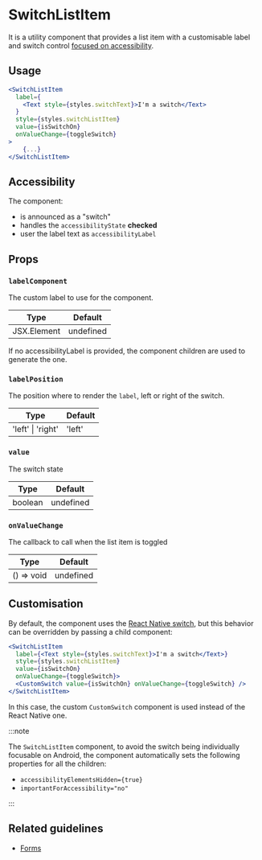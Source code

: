 
# SwitchListItem

It is a utility component that provides a list item with a customisable label and switch control [focused on accessibility](#accessibility).

## Usage

```jsx
<SwitchListItem
  label={
    <Text style={styles.switchText}>I'm a switch</Text>
  }
  style={styles.switchListItem}
  value={isSwitchOn}
  onValueChange={toggleSwitch}
>
    {...}
</SwitchListItem>
```

## Accessibility

The component:

- is announced as a "switch"
- handles the `accessibilityState` **checked**
- user the label text as `accessibilityLabel`

## Props

### <Required /> `labelComponent`

The custom label to use for the component.

| Type        | Default   |
| ----------- | --------- |
| JSX.Element | undefined |

If no accessibilityLabel is provided, the component children are used to generate the one.

### `labelPosition`

The position where to render the `label`, left or right of the switch.

| Type              | Default |
| ----------------- | ------- |
| 'left' \| 'right' | 'left'  |

### <Required /> `value`

The switch state

| Type    | Default   |
| ------- | --------- |
| boolean | undefined |

### <Required /> `onValueChange`

The callback to call when the list item is toggled

| Type       | Default   |
| ---------- | --------- |
| () => void | undefined |

## Customisation

By default, the component uses the [React Native switch](https://reactnative.dev/docs/switch), but this behavior can be overridden by passing a child component:

```jsx
<SwitchListItem
  label={<Text style={styles.switchText}>I'm a switch</Text>}
  style={styles.switchListItem}
  value={isSwitchOn}
  onValueChange={toggleSwitch}>
  <CustomSwitch value={isSwitchOn} onValueChange={toggleSwitch} />
</SwitchListItem>
```

In this case, the custom `CustomSwitch` component is used instead of the React Native one.

:::note

The `SwitchListItem` component, to avoid the switch being individually focusable on Android, the component automatically sets the following properties for all the children:

- `accessibilityElementsHidden={true}`
- `importantForAccessibility="no"`

:::

## Related guidelines

- [Forms](/guidelines/forms)
